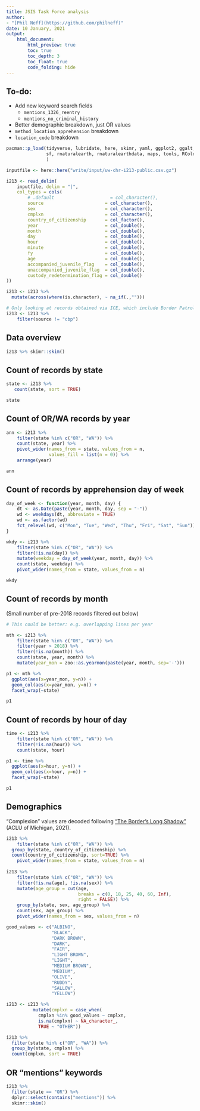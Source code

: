 ```yaml
---
title: JSIS Task Force analysis
author:
- "[Phil Neff](https://github.com/philneff)"
date: 10 January, 2021
output:
    html_document:
        html_preview: true
        toc: true
        toc_depth: 3
        toc_float: true
        code_folding: hide
---
```


## To-do:

- Add new keyword search fields
  - `mentions_1326_reentry`
  - `mentions_no_criminal_history`
- Better demographic breakdown, just OR values
- `method_location_apprehension` breakdown
- `location_code` breakdown


```r

pacman::p_load(tidyverse, lubridate, here, skimr, yaml, ggplot2, ggalt, gplots,
               sf, rnaturalearth, rnaturalearthdata, maps, tools, RColorBrewer
               )

inputfile <- here::here("write/input/uw-chr-i213-public.csv.gz")

i213 <- read_delim(
    inputfile, delim = "|", 
    col_types = cols(
        # .default                     = col_character(),
        source                       = col_character(),
        sex                          = col_character(),
        cmplxn                       = col_character(),
        country_of_citizenship       = col_factor(),
        year                         = col_double(),
        month                        = col_double(),
        day                          = col_double(),
        hour                         = col_double(),
        minute                       = col_double(),
        fy                           = col_double(),
        age                          = col_double(),
        accompanied_juvenile_flag    = col_double(),
        unaccompanied_juvenile_flag  = col_double(),
        custody_redetermination_flag = col_double()
))

i213 <- i213 %>%
  mutate(across(where(is.character), ~ na_if(.,"")))

# Only looking at records obtained via ICE, which include Border Patrol/CBP apprehensions
i213 <- i213 %>%
    filter(source != "cbp")

```



## Data overview

```r

i213 %>% skimr::skim()

```

## Count of records by state

```r

state <- i213 %>%
   count(state, sort = TRUE)

state

```

## Count of OR/WA records by year

```r


ann <- i213 %>%
    filter(state %in% c("OR", "WA")) %>% 
    count(state, year) %>%
    pivot_wider(names_from = state, values_from = n,
                values_fill = list(n = 0)) %>%
    arrange(year)

ann

```

## Count of records by apprehension day of week

```r

day_of_week <- function(year, month, day) {
    dt <- as.Date(paste(year, month, day, sep = "-"))
    wd <- weekdays(dt, abbreviate = TRUE)
    wd <- as.factor(wd)
    fct_relevel(wd, c("Mon", "Tue", "Wed", "Thu", "Fri", "Sat", "Sun"))
}

wkdy <- i213 %>%
    filter(state %in% c("OR", "WA")) %>% 
    filter(!is.na(day)) %>%
    mutate(weekday = day_of_week(year, month, day)) %>%
    count(state, weekday) %>%
    pivot_wider(names_from = state, values_from = n)

wkdy

```

## Count of records by month

(Small number of pre-2018 records filtered out below)

```r

# This could be better: e.g. overlapping lines per year

mth <- i213 %>%
    filter(state %in% c("OR", "WA")) %>% 
    filter(year > 2018) %>% 
    filter(!is.na(month)) %>%
    count(state, year, month) %>% 
    mutate(year_mon = zoo::as.yearmon(paste(year, month, sep='-')))

p1 <- mth %>% 
  ggplot(aes(x=year_mon, y=n)) +
  geom_col(aes(x=year_mon, y=n)) +
  facet_wrap(~state)

p1

```

## Count of records by hour of day

```r

time <- i213 %>%
    filter(state %in% c("OR", "WA")) %>% 
    filter(!is.na(hour)) %>%
    count(state, hour)

p1 <- time %>% 
  ggplot(aes(x=hour, y=n)) +
  geom_col(aes(x=hour, y=n)) +
  facet_wrap(~state)

p1

```

## Demographics

"Complexion" values are decoded following ["The Border's Long Shadow"](https://www.aclumich.org/en/publications/borders-long-shadow) (ACLU of Michigan, 2021).

```r

i213 %>% 
    filter(state %in% c("OR", "WA")) %>% 
  group_by(state, country_of_citizenship) %>% 
  count(country_of_citizenship, sort=TRUE) %>% 
    pivot_wider(names_from = state, values_from = n)
  
i213 %>%
    filter(state %in% c("OR", "WA")) %>% 
    filter(!is.na(age), !is.na(sex)) %>%
    mutate(age_group = cut(age,
                           breaks = c(0, 18, 25, 40, 60, Inf),
                           right = FALSE)) %>%
    group_by(state, sex, age_group) %>% 
    count(sex, age_group) %>%
    pivot_wider(names_from = sex, values_from = n)

good_values <- c("ALBINO",
                 "BLACK",
                 "DARK BROWN",
                 "DARK",
                 "FAIR",
                 "LIGHT BROWN",
                 "LIGHT",
                 "MEDIUM BROWN",
                 "MEDIUM",
                 "OLIVE",
                 "RUDDY",
                 "SALLOW",
                 "YELLOW")

i213 <- i213 %>%
          mutate(cmplxn = case_when(
            cmplxn %in% good_values ~ cmplxn,
            is.na(cmplxn) ~ NA_character_,
            TRUE ~ "OTHER"))

i213 %>% 
  filter(state %in% c("OR", "WA")) %>% 
  group_by(state, cmplxn) %>% 
  count(cmplxn, sort = TRUE)

```

## OR "mentions" keywords

```r

i213 %>% 
  filter(state == "OR") %>% 
  dplyr::select(contains("mentions")) %>% 
  skimr::skim()

```
